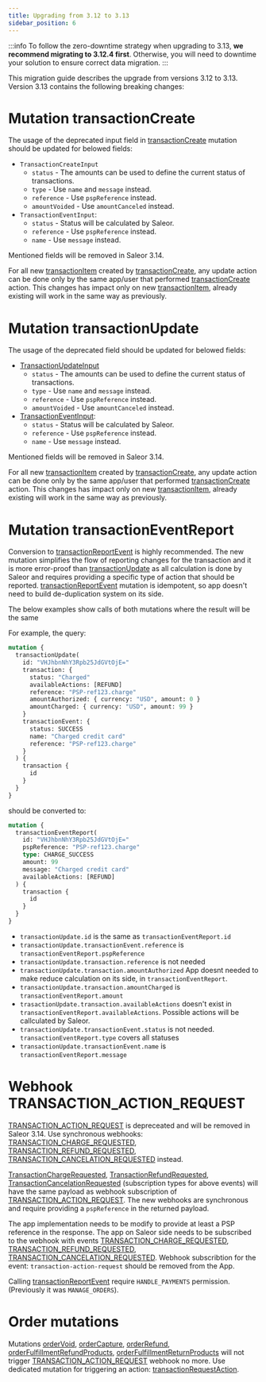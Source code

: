 ```yaml
---
title: Upgrading from 3.12 to 3.13
sidebar_position: 6
---
```


:::info
To follow the zero-downtime strategy when upgrading to 3.13, **we recommend migrating to 3.12.4 first**. Otherwise, you will need to downtime your solution to ensure correct data migration.
:::

This migration guide describes the upgrade from versions 3.12 to 3.13. Version 3.13 contains the following breaking changes:

# Mutation transactionCreate

The usage of the deprecated input field in [transactionCreate](../api-reference/mutations/transaction-create) mutation should be updated for belowed fields:

- `TransactionCreateInput`
  - `status` - The amounts can be used to define the current status of transactions.
  - `type` - Use `name` and `message` instead.
  - `reference` - Use `pspReference` instead.
  - `amountVoided` - Use `amountCanceled` instead.
- `TransactionEventInput`:
  - `status` - Status will be calculated by Saleor.
  - `reference` - Use `pspReference` instead.
  - `name` - Use `message` instead.

Mentioned fields will be removed in Saleor 3.14.

For all new [transactionItem](../api-reference/objects/transaction-item) created by [transactionCreate](../api-reference/mutations/transaction-create), any update action can be done only by the same app/user that performed [transactionCreate](../api-reference/mutations/transaction-create) action. This changes has impact only on new [transactionItem](../api-reference/objects/transaction-item), already existing will work in the same way as previously.

# Mutation transactionUpdate

The usage of the deprecated field should be updated for belowed fields:

- [TransactionUpdateInput](../api-reference/inputs/transaction-create-input)
  - `status` - The amounts can be used to define the current status of transactions.
  - `type` - Use `name` and `message` instead.
  - `reference` - Use `pspReference` instead.
  - `amountVoided` - Use `amountCanceled` instead.
- [TransactionEventInput](../api-reference/inputs/transaction-event-input):
  - `status` - Status will be calculated by Saleor.
  - `reference` - Use `pspReference` instead.
  - `name` - Use `message` instead.

Mentioned fields will be removed in Saleor 3.14.

For all new [transactionItem](../api-reference/objects/transaction-item) created by [transactionCreate](../api-reference/mutations/transaction-create), any update action can be done only by the same app/user that performed [transactionCreate](../api-reference/mutations/transaction-create) action. This changes has impact only on new [transactionItem](../api-reference/objects/transaction-item), already existing will work in the same way as previously.

# Mutation transactionEventReport

Conversion to [transactionReportEvent](../api-reference/mutations/transaction-event-report) is highly recommended. The new mutation simplifies the flow of reporting changes for the transaction and it is more error-proof than [transactionUpdate](../api-reference/mutations/transaction-update) as all calculation is done by Saleor and requires providing a specific type of action that should be reported. [transactionReportEvent](../api-reference/mutations/transaction-event-report) mutation is idempotent, so app doesn't need to build de-duplication system on its side.

The below examples show calls of both mutations where the result will be the same

For example, the query:

```graphql
mutation {
  transactionUpdate(
    id: "VHJhbnNhY3Rpb25JdGVtOjE="
    transaction: {
      status: "Charged"
      availableActions: [REFUND]
      reference: "PSP-ref123.charge"
      amountAuthorized: { currency: "USD", amount: 0 }
      amountCharged: { currency: "USD", amount: 99 }
    }
    transactionEvent: {
      status: SUCCESS
      name: "Charged credit card"
      reference: "PSP-ref123.charge"
    }
  ) {
    transaction {
      id
    }
  }
}
```

should be converted to:

```graphql
mutation {
  transactionEventReport(
    id: "VHJhbnNhY3Rpb25JdGVtOjE="
    pspReference: "PSP-ref123.charge"
    type: CHARGE_SUCCESS
    amount: 99
    message: "Charged credit card"
    availableActions: [REFUND]
  ) {
    transaction {
      id
    }
  }
}
```

- `transactionUpdate.id` is the same as `transactionEventReport.id`
- `transactionUpdate.transactionEvent.reference` is `transactionEventReport.pspReference`
- `transactionUpdate.transaction.reference` is not needed
- `transactionUpdate.transaction.amountAuthorized` App doesnt needed to make reduce calculation on its side, in `transactionEventReport`.
- `transactionUpdate.transaction.amountCharged` is `transactionEventReport.amount`
- `trasactionUpdate.transaction.availableActions` doesn't exist in `transactionEventReport.availableActions`. Possible actions will be callculated by Saleor.
- `transactionUpdate.transactionEvent.status` is not needed. `transactionEventReport.type` covers all statuses
- `transactionUpdate.transactionEvent.name` is `transactionEventReport.message`

# Webhook TRANSACTION_ACTION_REQUEST

[TRANSACTION_ACTION_REQUEST](../api-reference/enums/webhook-event-type-enum#code-style-fontweight-normal-webhookeventtypeenumbtransaction_action_requestbcode) is depreceated and will be removed in Saleor 3.14.
Use synchronous webhooks: [TRANSACTION_CHARGE_REQUESTED](../api-reference/enums/webhook-event-type-enum#code-style-fontweight-normal-webhookeventtypeenumbtransaction_charge_requestedbcode),
[TRANSACTION_REFUND_REQUESTED](../api-reference/enums/webhook-event-type-enum#code-style-fontweight-normal-webhookeventtypeenumbtransaction_refund_requestedbcode), [TRANSACTION_CANCELATION_REQUESTED](../api-reference/enums/webhook-event-type-enum#code-style-fontweight-normal-webhookeventtypeenumbtransaction_cancelation_requestedbcode) instead.

[TransactionChargeRequested](../api-reference/objects/transaction-charge-requested), [TransactionRefundRequested](../api-reference/objects/transaction-refund-requested), [TransactionCancelationRequested](../api-reference/objects/transaction-cancelation-requested) (subscription types for above events) will have the same payload as webhook subscription of [TRANSACTION_ACTION_REQUEST](../api-reference/enums/webhook-event-type-enum#code-style-fontweight-normal-webhookeventtypeenumbtransaction_action_requestbcode). The new webhooks are synchronous and require providing a `pspReference` in the returned payload.

The app implementation needs to be modify to provide at least a PSP reference in the response. The app on Saleor side needs to be subscribed to the webhook with events [TRANSACTION_CHARGE_REQUESTED](../api-reference/enums/webhook-event-type-enum#code-style-fontweight-normal-webhookeventtypeenumbtransaction_charge_requestedbcode),
[TRANSACTION_REFUND_REQUESTED](../api-reference/enums/webhook-event-type-enum#code-style-fontweight-normal-webhookeventtypeenumbtransaction_refund_requestedbcode), [TRANSACTION_CANCELATION_REQUESTED](../api-reference/enums/webhook-event-type-enum#code-style-fontweight-normal-webhookeventtypeenumbtransaction_cancelation_requestedbcode). Webhook subscribtion for the event: `transaction-action-request` should be removed from the App.

Calling [transactionReportEvent](../api-reference/mutations/transaction-event-report) require `HANDLE_PAYMENTS` permission. (Previously it was `MANAGE_ORDERS`).

# Order mutations

Mutations [orderVoid](../api-reference/mutations/order-void), [orderCapture](../api-reference/mutations/order-capture), [orderRefund](../api-reference/mutations/order-refund), [orderFulfillmentRefundProducts](../api-reference/mutations/order-fulfillment-refund-products), [orderFulfillmentReturnProducts](../api-reference/mutations/order-fulfillment-return-products) will not trigger [TRANSACTION_ACTION_REQUEST](../api-reference/enums/webhook-event-type-enum#code-style-fontweight-normal-webhookeventtypeenumbtransaction_action_requestbcode) webhook no more. Use dedicated mutation for triggering an action: [transactionRequestAction](../api-reference/mutations/transaction-request-action).

